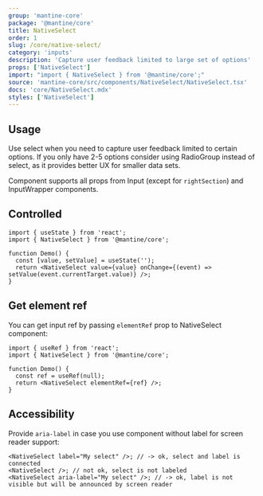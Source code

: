 ```yaml
---
group: 'mantine-core'
package: '@mantine/core'
title: NativeSelect
order: 1
slug: /core/native-select/
category: 'inputs'
description: 'Capture user feedback limited to large set of options'
props: ['NativeSelect']
import: "import { NativeSelect } from '@mantine/core';"
source: 'mantine-core/src/components/NativeSelect/NativeSelect.tsx'
docs: 'core/NativeSelect.mdx'
styles: ['NativeSelect']
---
```



## Usage

Use select when you need to capture user feedback limited to certain options.
If you only have 2-5 options consider using <GatsbyLink to="/core/radio-group/">RadioGroup</GatsbyLink> instead of select,
as it provides better UX for smaller data sets.

Component supports all props from <GatsbyLink to="/core/input/">Input</GatsbyLink> (except for `rightSection`) and <GatsbyLink to="/core/input-wrapper">InputWrapper</GatsbyLink> components.

<Demo data={NativeSelectDemos.configurator} />

## Controlled

```tsx
import { useState } from 'react';
import { NativeSelect } from '@mantine/core';

function Demo() {
  const [value, setValue] = useState('');
  return <NativeSelect value={value} onChange={(event) => setValue(event.currentTarget.value)} />;
}
```

## Get element ref

You can get input ref by passing `elementRef` prop to NativeSelect component:

```tsx
import { useRef } from 'react';
import { NativeSelect } from '@mantine/core';

function Demo() {
  const ref = useRef(null);
  return <NativeSelect elementRef={ref} />;
}
```

## Accessibility

Provide `aria-label` in case you use component without label for screen reader support:

```tsx
<NativeSelect label="My select" />; // -> ok, select and label is connected
<NativeSelect />; // not ok, select is not labeled
<NativeSelect aria-label="My select" />; // -> ok, label is not visible but will be announced by screen reader
```
